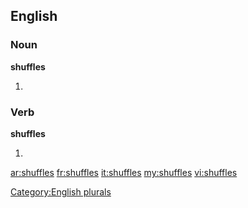 ==English==

===Noun===
'''shuffles'''

# {{plural of|[[shuffle]]}}

===Verb===
'''shuffles'''
#{{third-person singular of|[[shuffle]]}}

[[Category:English plurals]]

[[ar:shuffles]]
[[fr:shuffles]]
[[it:shuffles]]
[[my:shuffles]]
[[vi:shuffles]]